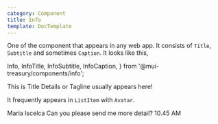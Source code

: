 ```yaml
---
category: Component
title: Info
template: DocTemplate
---
```


One of the component that appears in any web app. It consists of `Title`, `Subtitle` and sometimes `Caption`.
It looks like this,

  Info,
  InfoTitle,
  InfoSubtitle,
  InfoCaption,
} from '@mui-treasury/components/info';

<SimpleShowcase>
  <Info>
    <InfoTitle>This is Title</InfoTitle>
    <InfoSubtitle>Details or Tagline usually appears here!</InfoSubtitle>
  </Info>
</SimpleShowcase>

It frequently appears in `ListItem` with `Avatar`.


<SimpleShowcase>
  <Row gap={2} display="inline-flex" textAlign="left" bgcolor="#fff">
    <Avatar variant="rounded" src="https://i.pravatar.cc/300" />
    <Info>
      <InfoTitle variant="subtitle1">Maria Iscelca</InfoTitle>
      <InfoSubtitle variant="subtitle2">Can you please send me more detail?</InfoSubtitle>
      <InfoCaption>10.45 AM</InfoCaption>
    </Info>
  </Row>
</SimpleShowcase>
